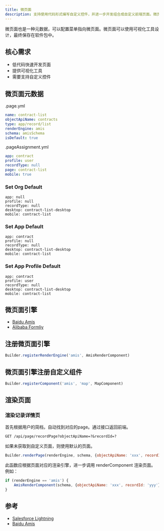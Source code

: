 ```yaml
---
title: 微页面
description: 支持使用代码形式编写自定义控件，并进一步开发组合成自定义前端页面。微页面中需要支持快捷调用平台的基础控件，包括并不限于列表视图、记录详情视图、图表、报表。
---
```


微页面也是一种元数据，可以配置菜单指向微页面。微页面可以使用可视化工具设计，最终保存在软件包中。

## 核心需求

- 低代码快速开发页面
- 提供可视化工具
- 需要支持自定义控件

## 微页面元数据

.page.yml

```yml
name: contract-list
objectApiName: contracts
type: app/record/list
renderEngine: amis
schema: amisSchema
isDefault: true
```

.pageAssignment.yml

```yml
app: contract
profile: user
recordType: null
page: contract-list
mobile: true
```

### Set Org Default 

```
app: null
profile: null
recordType: null
desktop: contract-list-desktop
mobile: contract-list
```

### Set App Default 

```
app: contract
profile: null
recordType: null
desktop: contract-list-desktop
mobile: contract-list
```

### Set App Profile Default 

```
app: contract
profile: user
recordType: null
desktop: contract-list-desktop
mobile: contract-list
```

## 微页面引擎

- [Baidu Amis](https://github.com/baidu/amis)
- [Alibaba Formliy](https://github.com/alibaba/formily)

## 注册微页面引擎

```js
Builder.registerRenderEngine('amis', AmisRenderComponent)
```

## 微页面引擎注册自定义组件

```js
Builder.registerComponent('amis', 'map', MapComponent)
```

## 渲染页面

### 渲染记录详情页

首先根据用户的简档，自动找到对应的page。通过接口返回前端。

```
GET /api/page/recordPage?objectApiName=?&recordId=?
```

如果未获取到自定义页面，则使用默认的页面。

```js
Builder.renderPage(renderEngine, schema, {objectApiName: 'xxx', recordId: 'yyy'});
```

此函数应根据页面对应的渲染引擎，进一步调用 renderComponent 渲染页面。例如：

```js
if (renderEngine == 'amis') {
    AmisRenderComponent(schema, {objectApiName: 'xxx', recordId: 'yyy'})
}
```



## 参考

- [Salesforce Lightning](https://developer.salesforce.com/docs/atlas.en-us.lightning.meta/lightning/intro_lightning.htm)
- [Baidu Amis](https://github.com/baidu/amis)
